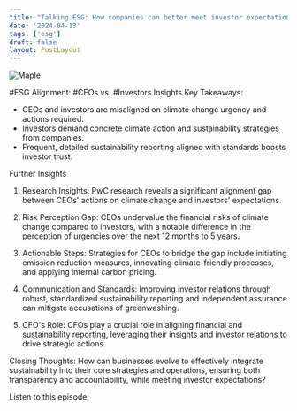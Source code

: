 ```yaml
---
title: "Talking ESG: How companies can better meet investor expectations"
date: '2024-04-13'
tags: ['esg']
draft: false
layout: PostLayout
---
```


<div className="flex justify-center">
  <div className="my-1 w-full px-2 xl:my-1 xl:w-1/2 xl:px-2">
    <img src="https://willpolesa.pythonanywhere.com/static/podcast_thumbnails/recroDaAeU5uZey5jpodcast_thumbnail.jpg" alt="Maple" className="mx-auto h-58 w-auto" />
  </div>
</div>

#ESG Alignment: #CEOs vs. #Investors Insights
Key Takeaways:
- CEOs and investors are misaligned on climate change urgency and actions required.
- Investors demand concrete climate action and sustainability strategies from companies.
- Frequent, detailed sustainability reporting aligned with standards boosts investor trust.

Further Insights
1. Research Insights:
PwC research reveals a significant alignment gap between CEOs' actions on climate change and investors' expectations.

2. Risk Perception Gap:
CEOs undervalue the financial risks of climate change compared to investors, with a notable difference in the perception of urgencies over the next 12 months to 5 years.

3. Actionable Steps:
Strategies for CEOs to bridge the gap include initiating emission reduction measures, innovating climate-friendly processes, and applying internal carbon pricing.

4. Communication and Standards:
Improving investor relations through robust, standardized sustainability reporting and independent assurance can mitigate accusations of greenwashing.

5. CFO's Role:
CFOs play a crucial role in aligning financial and sustainability reporting, leveraging their insights and investor relations to drive strategic actions.

Closing Thoughts:
How can businesses evolve to effectively integrate sustainability into their core strategies and operations, ensuring both transparency and accountability, while meeting investor expectations?

Listen to this episode:
